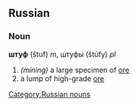 ==Russian==
[[Category:Russian nouns]]
===Noun===
'''штуф''' (štuf) ''m'', штуфы (štúfy) ''pl''

#''(mining)'' a large specimen of [[ore]]
#a lump of high-grade [[ore]]